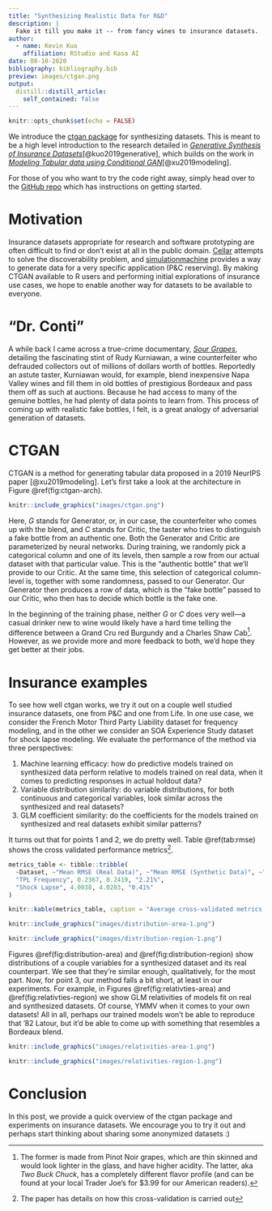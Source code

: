 ```yaml
---
title: "Synthesizing Realistic Data for R&D"
description: |
  Fake it till you make it -- from fancy wines to insurance datasets.
author:
  - name: Kevin Kuo
    affiliation: RStudio and Kasa AI
date: 08-10-2020
bibliography: bibliography.bib
preview: images/ctgan.png
output:
  distill::distill_article:
    self_contained: false
---
```


```r
knitr::opts_chunk$set(echo = FALSE)
```

We introduce the [ctgan package](https://github.com/kasaai/ctgan)
for synthesizing datasets. This is meant to be a high level introduction to the 
research detailed in [*Generative Synthesis of Insurance Datasets*](https://arxiv.org/abs/1912.02423)[@kuo2019generative], which builds
on the work in [*Modeling Tabular data using Conditional GAN*](https://arxiv.org/abs/1907.00503)[@xu2019modeling].

For those of you who want to try the code right away, simply head over to the [GitHub
repo](https://github.com/kasaai/ctgan) which has instructions on getting started.

# Motivation 

Insurance datasets appropriate for research and software prototyping are often
difficult to find or don’t exist at all in the public domain. [Cellar](https://cellar.kasa.ai/) attempts to
solve the discoverability problem, and [simulationmachine](https://blog.kasa.ai/posts/simulation-machine/) provides a way to generate 
data for a very specific application (P&C reserving). By making CTGAN available to R users and 
performing initial explorations of insurance use cases, we hope to enable another
way for datasets to be available to everyone.

# "Dr. Conti"

A while back I came across a true-crime documentary, [*Sour Grapes*](https://en.wikipedia.org/wiki/Sour_Grapes_(2016_film)),
detailing the fascinating stint of Rudy Kurniawan, a wine counterfeiter who defrauded
collectors out of millions of dollars worth of bottles. Reportedly an astute taster, 
Kurniawan would, for example, blend inexpensive Napa Valley wines and fill them 
in old bottles of prestigious Bordeaux and pass them off as such at auctions. Because he had
access to many of the genuine bottles, he had plenty of data points to learn from. 
This process of coming up with realistic fake bottles, I felt, is a great analogy 
of adversarial generation of datasets.

# CTGAN

CTGAN is a method for generating tabular data proposed in a 2019 NeurIPS paper [@xu2019modeling]. 
Let’s first take a look at the architecture in Figure \@ref(fig:ctgan-arch).

```r
knitr::include_graphics("images/ctgan.png")
```

Here, $G$ stands for Generator, or, in our case, the counterfeiter who comes up
with the blend, and $C$ stands for Critic, the taster who tries to distinguish a
fake bottle from an authentic one. Both the Generator and Critic are parameterized
by neural networks. During training, we randomly pick a categorical column and one
of its levels, then sample a row from our actual dataset with that particular value.
This is the “authentic bottle” that we’ll provide to our Critic.
At the same time, this selection of categorical column-level is, together with some randomness, 
passed to our Generator. Our Generator then produces a row of data, which is the
"fake bottle" passed to our Critic, who then has to decide which bottle is the fake 
one.

In the beginning of the training phase, neither $G$ or $C$ does very well---a casual
drinker new to wine would likely have a hard time telling the difference between 
a Grand Cru red Burgundy and a Charles Shaw Cab^[The former is made from Pinot Noir grapes, which are thin skinned and would look lighter in the glass, and have higher acidity. The latter, aka *Two Buck Chuck*, has a completely different flavor profile (and can be found at your local Trader Joe's for $3.99 for our American readers).]. However, as we provide more 
and more feedback to both, we'd hope they get better at their jobs.

# Insurance examples

To see how well ctgan works, we try it out on a couple well studied insurance datasets, 
one from P&C and one from Life. In one use case, we consider the French Motor Third 
Party Liability dataset for frequency modeling, and in the other we consider an SOA 
Experience Study dataset for shock lapse modeling. We evaluate the performance of 
the method via three perspectives:

1. Machine learning efficacy: how do predictive models trained on synthesized data 
perform relative to models trained on real data, when it comes to predicting responses
in actual holdout data?
2. Variable distribution similarity: do variable distributions, for both continuous 
and categorical variables, look similar across the synthesized and real datasets?
3. GLM coefficient similarity: do the coefficients for the models trained on synthesized
and real datasets exhibit similar patterns?

It turns out that for points 1 and 2, we do pretty well. Table \@ref(tab:rmse) shows 
the cross validated performance metrics^[The paper has details on how this cross-validation
is carried out].

```r
metrics_table <- tibble::tribble(
  ~Dataset, ~"Mean RMSE (Real Data)", ~"Mean RMSE (Synthetic Data)", ~"Relative Difference",
  "TPL Frequency", 0.2367, 0.2419, "2.21%",
  "Shock Lapse", 4.0038, 4.0203, "0.41%"
)

knitr::kable(metrics_table, caption = "Average cross-validated metrics of models trained on real and synthetic data.")
```

```r
knitr::include_graphics("images/distribution-area-1.png")
```

```r
knitr::include_graphics("images/distribution-region-1.png")
```

Figures \@ref(fig:distribution-area) and \@ref(fig:distribution-region) show
distributions of a couple variables for a synthesized dataset and its real counterpart. 
We see that they're similar enough, qualitatively, for the most part. Now, for
point 3, our method falls a bit short, at least in our experiments. For example,
in Figures \@ref(fig:relativties-area) and \@ref(fig:relativties-region) we show 
GLM relativities of models fit on real and synthesized datasets. Of course, YMMV when
it comes to your own datasets! All in all, perhaps our trained models won’t be able
to reproduce that ‘82 Latour, but it’d be able to come up with something that
resembles a Bordeaux blend.

```r
knitr::include_graphics("images/relativities-area-1.png")
```

```r
knitr::include_graphics("images/relativities-region-1.png")
```

# Conclusion

In this post, we provide a quick overview of the ctgan package and experiments 
on insurance datasets. We encourage you to try it out and perhaps start thinking 
about sharing some anonymized datasets :)
